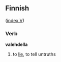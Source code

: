 ==Finnish==
([[Wiktionary:Finnish_index_v|index V]])
===Verb===
'''valehdella'''

# to [[lie]], to tell untruths